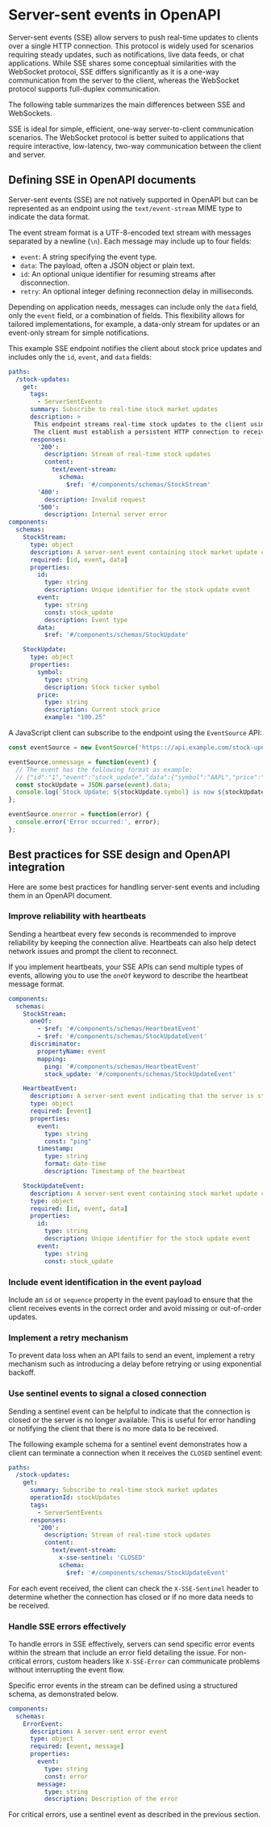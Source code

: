 
# Server-sent events in OpenAPI

Server-sent events (SSE) allow servers to push real-time updates to clients over a single HTTP connection. This protocol is widely used for scenarios requiring steady updates, such as notifications, live data feeds, or chat applications. While SSE shares some conceptual similarities with the WebSocket protocol, SSE differs significantly as it is a one-way communication from the server to the client, whereas the WebSocket protocol supports full-duplex communication.

The following table summarizes the main differences between SSE and WebSockets.

<Table 
  data={[
    { feature: "Connection", sse: "Persistent, maintained by the client", websockets: "Persistent, maintained by both client and server" },
    { feature: "Direction", sse: "One-way: Server to Client", websockets: "Two-way: Bidirectional communication" },
    { feature: "Initiator", sse: "Client initiates the connection", websockets: "Client initiates a WebSocket handshake" },
    { feature: "Use case", sse: "Real-time updates (for example, stock prices)", websockets: "Interactive applications (e.g., chat, gaming)" },
    { feature: "Data push mechanism", sse: "Server streams events continuously", websockets: "Both server and client can push messages" },
    { feature: "Protocol", sse: "Single HTTP connection (`text/event-stream`)", websockets: "WebSocket protocol (`ws://` or `wss://`)" },
    { feature: "Client role", sse: "Opens and maintains the connection", websockets: "Maintains and interacts with the connection" },
    { feature: "Reconnection", sse: "Handled by the browser or client-side code using the `EventSource` API", websockets: "Managed by custom reconnection logic in the application" }
  ]}
  columns={[
    { key: "feature", header: "Feature" },
    { key: "sse", header: "Server-sent events (SSE)" },
    { key: "websockets", header: "WebSockets" }
  ]}
/>

SSE is ideal for simple, efficient, one-way server-to-client communication scenarios. The WebSocket protocol is better suited to applications that require interactive, low-latency, two-way communication between the client and server.

## Defining SSE in OpenAPI documents

Server-sent events (SSE) are not natively supported in OpenAPI but can be represented as an endpoint using the `text/event-stream` MIME type to indicate the data format. 

The event stream format is a UTF-8-encoded text stream with messages separated by a newline (`\n`). Each message may include up to four fields:

- `event`: A string specifying the event type.
- `data`: The payload, often a JSON object or plain text.
- `id`: An optional unique identifier for resuming streams after disconnection.
- `retry`: An optional integer defining reconnection delay in milliseconds.

Depending on application needs, messages can include only the `data` field, only the `event` field, or a combination of fields. This flexibility allows for tailored implementations, for example, a data-only stream for updates or an event-only stream for simple notifications.

This example SSE endpoint notifies the client about stock price updates and includes only the `id`, `event`, and `data` fields:

```yaml openapi.yaml
paths:
  /stock-updates:
    get:
      tags:
        - ServerSentEvents
      summary: Subscribe to real-time stock market updates
      description: >
       This endpoint streams real-time stock updates to the client using server-sent events (SSE).
       The client must establish a persistent HTTP connection to receive updates.
      responses:
        '200':
          description: Stream of real-time stock updates
          content:
            text/event-stream:
              schema:
                $ref: '#/components/schemas/StockStream'
        '400':
          description: Invalid request
        '500':
          description: Internal server error
components:
  schemas:
    StockStream:
      type: object
      description: A server-sent event containing stock market update content
      required: [id, event, data]
      properties:
        id:
          type: string
          description: Unique identifier for the stock update event
        event:
          type: string
          const: stock_update
          description: Event type
        data:
          $ref: '#/components/schemas/StockUpdate'

    StockUpdate:
      type: object
      properties:
        symbol:
          type: string
          description: Stock ticker symbol
        price:
          type: string
          description: Current stock price
          example: "100.25"
```

A JavaScript client can subscribe to the endpoint using the `EventSource` API:

```javascript
const eventSource = new EventSource('https:://api.example.com/stock-updates');

eventSource.onmessage = function(event) {
  // The event has the following format as example:
  // {"id":"1","event":"stock_update","data":{"symbol":"AAPL","price":"100.25"}}
  const stockUpdate = JSON.parse(event).data;
  console.log(`Stock Update: ${stockUpdate.symbol} is now ${stockUpdate.price}`);
};

eventSource.onerror = function(error) {
  console.error('Error occurred:', error);
};
```

## Best practices for SSE design and OpenAPI integration

Here are some best practices for handling server-sent events and including them in an OpenAPI document.

### Improve reliability with heartbeats

Sending a heartbeat every few seconds is recommended to improve reliability by keeping the connection alive. Heartbeats can also help detect network issues and prompt the client to reconnect.

If you implement heartbeats, your SSE APIs can send multiple types of events, allowing you to use the `oneOf` keyword to describe the heartbeat message format.

```yaml openapi.yaml
components:
  schemas:
    StockStream:
      oneOf:
        - $ref: '#/components/schemas/HeartbeatEvent'
        - $ref: '#/components/schemas/StockUpdateEvent'
      discriminator:
        propertyName: event
        mapping:
          ping: '#/components/schemas/HeartbeatEvent'
          stock_update: '#/components/schemas/StockUpdateEvent'

    HeartbeatEvent:
      description: A server-sent event indicating that the server is still processing the request
      type: object
      required: [event]
      properties:
        event:
          type: string
          const: "ping"
        timestamp:
          type: string
          format: date-time
          description: Timestamp of the heartbeat

    StockUpdateEvent:
      description: A server-sent event containing stock market update content
      type: object
      required: [id, event, data]
      properties:
        id:
          type: string
          description: Unique identifier for the stock update event
        event:
          type: string
          const: stock_update  
```


### Include event identification in the event payload

Include an `id` or `sequence` property in the event payload to ensure that the client receives events in the correct order and avoid missing or out-of-order updates.

### Implement a retry mechanism 

To prevent data loss when an API fails to send an event, implement a retry mechanism such as introducing a delay before retrying or using exponential backoff.

### Use sentinel events to signal a closed connection

Sending a sentinel event can be helpful to indicate that the connection is closed or the server is no longer available. This is useful for error handling or notifying the client that there is no more data to be received.

The following example schema for a sentinel event demonstrates how a client can terminate a connection when it receives the `CLOSED` sentinel event:


```yaml openapi.yaml
paths:
  /stock-updates:
    get:
      summary: Subscribe to real-time stock market updates
      operationId: stockUpdates
      tags:
        - ServerSentEvents
      responses:
        '200':
          description: Stream of real-time stock updates
          content:
            text/event-stream:
              x-sse-sentinel: 'CLOSED'
              schema:
                $ref: '#/components/schemas/StockUpdateEvent'
```


For each event received, the client can check the `X-SSE-Sentinel` header to determine whether the connection has closed or if no more data needs to be received.

### Handle SSE errors effectively

To handle errors in SSE effectively, servers can send specific error events within the stream that include an error field detailing the issue. For non-critical errors, custom headers like `X-SSE-Error` can communicate problems without interrupting the event flow. 

Specific error events in the stream can be defined using a structured schema, as demonstrated below.

```yaml openapi.yaml
components:
  schemas:
    ErrorEvent:
      description: A server-sent error event
      type: object
      required: [event, message]
      properties:
        event:
          type: string
          const: error
        message:
          type: string
          description: Description of the error
```

For critical errors, use a sentinel event as described in the previous section.
